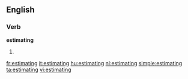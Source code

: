 ==English==

===Verb===
'''estimating'''
# {{present participle of|estimate}}

[[fr:estimating]]
[[it:estimating]]
[[hu:estimating]]
[[nl:estimating]]
[[simple:estimating]]
[[ta:estimating]]
[[vi:estimating]]